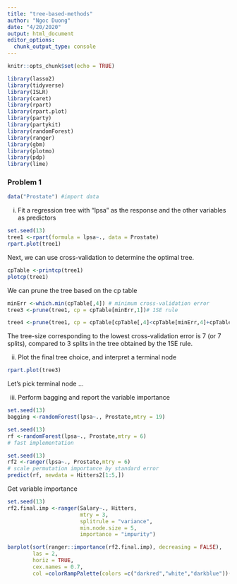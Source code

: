 ```yaml
---
title: "tree-based-methods"
author: "Ngoc Duong"
date: "4/20/2020"
output: html_document
editor_options: 
  chunk_output_type: console
---
```


```r
knitr::opts_chunk$set(echo = TRUE)

library(lasso2)
library(tidyverse)
library(ISLR)
library(caret)
library(rpart)
library(rpart.plot)
library(party)
library(partykit)
library(randomForest)
library(ranger)
library(gbm)
library(plotmo)
library(pdp)
library(lime)
```


### Problem 1

```r
data("Prostate") #import data
```

(i) Fit a regression tree with "lpsa" as the response and the other variables as predictors

```r
set.seed(13)
tree1 <-rpart(formula = lpsa~., data = Prostate)
rpart.plot(tree1)
```

Next, we can use cross-validation to determine the optimal tree.

```r
cpTable <-printcp(tree1)
plotcp(tree1)
```

We can prune the tree based on the cp table 

```r
minErr <-which.min(cpTable[,4]) # minimum cross-validation error
tree3 <-prune(tree1, cp = cpTable[minErr,1])# 1SE rule

tree4 <-prune(tree1, cp = cpTable[cpTable[,4]<cpTable[minErr,4]+cpTable[minErr,5],1][1])
```

The tree-size corresponding to the lowest cross-validation error is 7 (or 7 splits), compared to 3 splits in the tree obtained by the 1SE rule. 

(ii) Plot the final tree choice, and interpret a terminal node

```r
rpart.plot(tree3)
```

Let's pick terminal node ...

(iii) Perform bagging and report the variable importance 

```r
set.seed(13)
bagging <-randomForest(lpsa~., Prostate,mtry = 19)

set.seed(13)
rf <-randomForest(lpsa~., Prostate,mtry = 6)
# fast implementation

set.seed(13)
rf2 <-ranger(lpsa~., Prostate,mtry = 6)
# scale permutation importance by standard error
predict(rf, newdata = Hitters2[1:5,])
```


Get variable importance 
```r
set.seed(13)
rf2.final.imp <-ranger(Salary~., Hitters,
                       mtry = 3, 
                       splitrule = "variance",
                       min.node.size = 5,
                       importance = "impurity")

barplot(sort(ranger::importance(rf2.final.imp), decreasing = FALSE),
        las = 2, 
        horiz = TRUE, 
        cex.names = 0.7,
        col =colorRampPalette(colors =c("darkred","white","darkblue"))(19))
```





